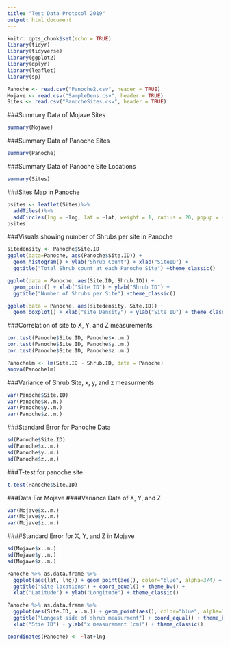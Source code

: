 ```yaml
---
title: "Test Data Protocol 2019"
output: html_document
---
```


```r
knitr::opts_chunk$set(echo = TRUE)
library(tidyr)
library(tidyverse)
library(ggplot2)
library(dplyr)
library(leaflet)
library(sp)
```

```r
Panoche <- read.csv("Panoche2.csv", header = TRUE)
Mojave <- read.csv("SampleDens.csv", header = TRUE)
Sites <- read.csv("PanocheSites.csv", header = TRUE)
```

###Summary Data of Mojave Sites
```r
summary(Mojave)
```
###Summary Data of Panoche Sites
```r
summary(Panoche)
```
###Summary Data of Panoche Site Locations
```r
summary(Sites)
```

###Sites Map in Panoche
```r
psites <- leaflet(Sites)%>%
  addTiles()%>%
  addCircles(lng = ~lng, lat = ~lat, weight = 1, radius = 20, popup = ~Site.Name)
psites
```

###Visuals showing number of Shrubs per site in Panoche
```r
sitedensity <- Panoche$Site.ID
ggplot(data=Panoche, aes(Panoche$Site.ID)) +
  geom_histogram() + ylab("Shrub Count") + xlab("SiteID") +
  ggtitle("Total Shrub count at each Panoche Site") +theme_classic()
```
```r
ggplot(data = Panoche, aes(Site.ID, Shrub.ID)) +
  geom_point() + xlab("Site ID") + ylab("Shrub ID") +
  ggtitle("Number of Shrubs per Site") +theme_classic()
```
```r
ggplot(data = Panoche, aes(sitedensity, Site.ID)) +
  geom_boxplot() + xlab("site Density") + ylab("Site ID") + theme_classic()
```

###Correlation of site to X, Y, and Z measurements
```r
cor.test(Panoche$Site.ID, Panoche$x..m.)
cor.test(Panoche$Site.ID, Panoche$y..m.)
cor.test(Panoche$Site.ID, Panoche$z..m.)
```

```r
Panochelm <- lm(Site.ID ~ Shrub.ID, data = Panoche)
anova(Panochelm)
```

###Variance of Shrub Site, x, y, and z measurments
```r
var(Panoche$Site.ID)
var(Panoche$x..m.)
var(Panoche$y..m.)
var(Panoche$z..m.)
```

###Standard Error for Panoche Data
```r
sd(Panoche$Site.ID)
sd(Panoche$x..m.)
sd(Panoche$y..m.)
sd(Panoche$z..m.)
```

###T-test for panoche site
```r
t.test(Panoche$Site.ID)
```

###Data For Mojave
####Variance Data of X, Y, and Z
```r
var(Mojave$x..m.)
var(Mojave$y..m.)
var(Mojave$z..m.)
```

####Standard Error for X, Y, and Z in Mojave
```r
sd(Mojave$x..m.)
sd(Mojave$y..m.)
sd(Mojave$z..m.)
```

```r
Panoche %>% as.data.frame %>% 
  ggplot(aes(lat, lng)) + geom_point(aes(), color="blue", alpha=3/4) + 
  ggtitle("Site locations") + coord_equal() + theme_bw() +
  xlab("Latitude") + ylab("Longitude") + theme_classic()
```
```r
Panoche %>% as.data.frame %>% 
  ggplot(aes(Site.ID, x..m.)) + geom_point(aes(), color="blue", alpha=3/4) + 
  ggtitle("Longest side of shrub measurment") + coord_equal() + theme_bw() +
  xlab("Stie ID") + ylab("x measurement (cm)") + theme_classic()
```
```r
coordinates(Panoche) <- ~lat+lng
```

